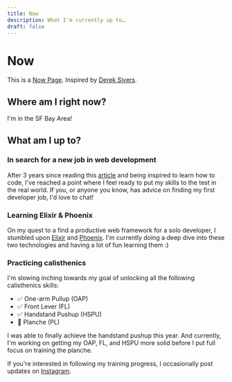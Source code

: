 ```yaml
---
title: Now
description: What I'm currently up to…
draft: false
---
```



# Now

This is a [Now Page](https://nownownow.com/about).
Inspired by [Derek Sivers](https://sive.rs).

<LastUpdated />

## Where am I right now?

I'm in the SF Bay Area!

<DistanceApart
  longitude="-121.94797434479396"
  latitude="37.366885164357875"
  client:idle
/>

## What am I up to?

### In search for a new job in web development

After 3 years since reading this [article](https://sive.rs/prog) and being
inspired to learn how to code, I've reached a point where I feel ready to put my
skills to the test in the real world. If you, or anyone you know, has advice on
finding my first developer job, I'd love to chat!

### Learning Elixir & Phoenix

On my quest to a find a productive web framework for a solo developer, I
stumbled upon [Elixir](https://elixir-lang.org/) and
[Phoenix](https://www.phoenixframework.org/). I'm currently doing a deep dive
into these two technologies and having a lot of fun learning them :)

### Practicing calisthenics

I'm slowing inching towards my goal of unlocking all the following calisthenics
skills:

- ✅ One-arm Pullup (OAP)
- ✅ Front Lever (FL)
- ✅ Handstand Pushup (HSPU)
- 🚧 Planche (PL)

I was able to finally achieve the handstand pushup this year. And currently, I'm
working on getting my OAP, FL, and HSPU more solid before I put full focus on
training the planche.

If you're interested in following my training progress, I occasionally post
updates on [Instagram](https://www.instagram.com/tonydang.blog/).
